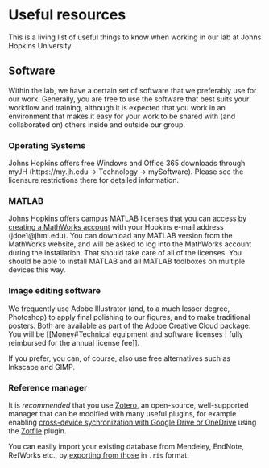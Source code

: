 # Useful resources

This is a living list of useful things to know when working in our lab at Johns Hopkins University.

## Software

Within the lab, we have a certain set of software that we preferably use for our work. Generally, you are free to use the software that best suits your workflow and training, although it is expected that you work in an environment that makes it easy for your work to be shared with (and collaborated on) others inside and outside our group.

### Operating Systems

Johns Hopkins offers free Windows and Office 365 downloads through myJH (https://my.jh.edu -> Technology -> mySoftware). Please see the licensure restrictions there for detailed information.

### MATLAB

Johns Hopkins offers campus MATLAB licenses that you can access by [creating a MathWorks account](https://www.mathworks.com/mwaccount/register) with your Hopkins e-mail address (jdoe1@jhmi.edu). You can download any MATLAB version from the MathWorks website, and will be asked to log into the MathWorks account during the installation. That should take care of all of the licenses. You should be able to install MATLAB and all MATLAB toolboxes on multiple devices this way.

### Image editing software

We frequently use Adobe Illustrator (and, to a much lesser degree, Photoshop) to apply final polishing to our figures, and to make traditional posters. Both are available as part of the Adobe Creative Cloud package. You will be [[Money#Technical equipment and software licenses | fully reimbursed for the annual license fee]].

If you prefer, you can, of course, also use free alternatives such as Inkscape and GIMP.

### Reference manager

It is *recommended* that you use [Zotero](https://www.zotero.org), an open-source, well-supported manager that can be modified with many useful plugins, for example enabling [cross-device sychronization with Google Drive or OneDrive ](https://tomsaunders.co.nz/zotero-with-google-drive/) using the [Zotfile](http://zotfile.com/) plugin.

You can easily import your existing database from Mendeley, EndNote, RefWorks etc., by [exporting from those](https://libguides.unm.edu/Zotero/Import) in `.ris` format.
